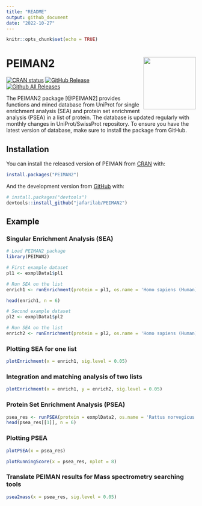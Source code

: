```yaml
---
title: "README"
output: github_document
date: "2022-10-27"
---
```


```r
knitr::opts_chunk$set(echo = TRUE)
```

# PEIMAN2 <a href='https://github.com/pnickchi/PEIMAN2/'><img src="vignettes/logo.png" align="right" height="139"/></a>

<!-- badges: start -->

[![CRAN status](https://www.r-pkg.org/badges/version/PEIMAN2)](https://cran.r-project.org/package=PEIMAN2) 
[![GitHub Release](https://img.shields.io/github/release/jafarilab/PEIMAN2?style=flat)](https://github.com/jafarilab/PEIMAN2/releases) [![Github All Releases](https://img.shields.io/github/downloads/jafarilab/PEIMAN2/total.svg?style=flat)](https://github.com/jafarilab/PEIMAN2)

<!-- badges: end -->


The PEIMAN2 package \[@PEIMAN2\] provides functions and mined database from UniProt for single enrichment analysis (SEA) and protein set enrichment analysis (PSEA) in a list of protein. The database is updated regularly with monthly changes in UniProt/SwissProt repository. To ensure you have the latest version of database, make sure to install the package from GitHub. 


## Installation

You can install the released version of PEIMAN from [CRAN](https://CRAN.R-project.org) with:

```r
install.packages("PEIMAN2")
```


And the development version from [GitHub](https://github.com/) with:

```r
# install.packages("devtools")
devtools::install_github("jafarilab/PEIMAN2")
```


## Example

### Singular Enrichment Analysis (SEA)

```r
# Load PEIMAN2 package
library(PEIMAN2)

# First example dataset
pl1 <- exmplData1$pl1

# Run SEA on the list
enrich1 <- runEnrichment(protein = pl1, os.name = 'Homo sapiens (Human)')

head(enrich1, n = 6)
```


```r
# Second example dataset
pl2 <- exmplData1$pl2

# Run SEA on the list
enrich2 <- runEnrichment(protein = pl2, os.name = 'Homo sapiens (Human)')
```


### Plotting SEA for one list

```r
plotEnrichment(x = enrich1, sig.level = 0.05)
```


### Integration and matching analysis of two lists

```r
plotEnrichment(x = enrich1, y = enrich2, sig.level = 0.05)
```


### Protein Set Enrichment Analysis (PSEA)

```r
psea_res <- runPSEA(protein = exmplData2, os.name = 'Rattus norvegicus (Rat)', nperm = 100)
head(psea_res[[1]], n = 6)
```

### Plotting PSEA

```r
plotPSEA(x = psea_res)
```


```r
plotRunningScore(x = psea_res, nplot = 8) 
```


### Translate PEIMAN results for Mass spectrometry searching tools

```r
psea2mass(x = psea_res, sig.level = 0.05)
```



